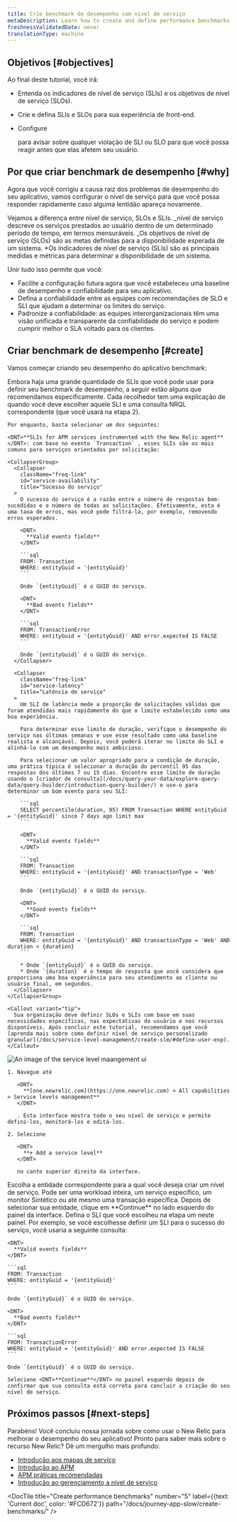 ```yaml
---
title: Crie benchmark de desempenho com nível de serviço
metaDescription: Learn how to create and define performance benchmarks with service levels.
freshnessValidatedDate: never
translationType: machine
---
```


## Objetivos [#objectives]

Ao final deste tutorial, você irá:

* Entenda os indicadores de nível de serviço (SLIs) e os objetivos de nível de serviço (SLOs).

* Crie e defina SLIs e SLOs para sua experiência de front-end.

* Configure

  <InlinePopover type="alerts"/>

  para avisar sobre qualquer violação de SLI ou SLO para que você possa reagir antes que elas afetem seu usuário.

## Por que criar benchmark de desempenho [#why]

Agora que você corrigiu a causa raiz dos problemas de desempenho do seu aplicativo, vamos configurar o nível de serviço para que você possa responder rapidamente caso alguma lentidão apareça novamente.

Vejamos a diferença entre nível de serviço, SLOs e SLIs. \_nível de serviço descreve os serviços prestados ao usuário dentro de um determinado período de tempo, em termos mensuráveis. \_Os objetivos de nível de serviço (SLOs) são as metas definidas para a disponibilidade esperada de um sistema. \*Os indicadores de nível de serviço (SLIs) são as principais medidas e métricas para determinar a disponibilidade de um sistema.

Unir tudo isso permite que você:

* Facilite a configuração futura agora que você estabeleceu uma baseline de desempenho e confiabilidade para seu aplicativo.
* Defina a confiabilidade entre as equipes com recomendações de SLO e SLI que ajudam a determinar os limites do serviço.
* Padronize a confiabilidade: as equipes interorganizacionais têm uma visão unificada e transparente da confiabilidade do serviço e podem cumprir melhor o SLA voltado para os clientes.

## Criar benchmark de desempenho [#create]

Vamos começar criando seu desempenho do aplicativo benchmark:

<Steps>
  <Step>
    Embora haja uma grande quantidade de SLIs que você pode usar para definir seu benchmark de desempenho, a seguir estão alguns que recomendamos especificamente. Cada recolhedor tem uma explicação de quando você deve escolher aquele SLI e uma consulta NRQL correspondente (que você usará na etapa 2).

    Por enquanto, basta selecionar um dos seguintes:

    <DNT>**SLIs for APM services instrumented with the New Relic agent**</DNT>: com base no evento `Transaction` , esses SLIs são os mais comuns para serviços orientados por solicitação:

    <CollapserGroup>
      <Collapser
        className="freq-link"
        id="service-availability"
        title="Sucesso do serviço"
      >
        O sucesso do serviço é a razão entre o número de respostas bem-sucedidas e o número de todas as solicitações. Efetivamente, esta é uma taxa de erros, mas você pode filtrá-la, por exemplo, removendo erros esperados.

        <DNT>
          **Valid events fields**
        </DNT>

        ```sql
        FROM: Transaction
        WHERE: entityGuid = '{entityGuid}'
        ```

        Onde `{entityGuid}` é o GUID do serviço.

        <DNT>
          **Bad events fields**
        </DNT>

        ```sql
        FROM: TransactionError
        WHERE: entityGuid = '{entityGuid}' AND error.expected IS FALSE
        ```

        Onde `{entityGuid}` é o GUID do serviço.
      </Collapser>

      <Collapser
        className="freq-link"
        id="service-latency"
        title="Latência de serviço"
      >
        Um SLI de latência mede a proporção de solicitações válidas que foram atendidas mais rapidamente do que o limite estabelecido como uma boa experiência.

        Para determinar esse limite de duração, verifique o desempenho do serviço nas últimas semanas e use esse resultado como uma baseline realista e alcançável. Depois, você poderá iterar no limite do SLI e alinhá-lo com um desempenho mais ambicioso.

        Para selecionar um valor apropriado para a condição de duração, uma prática típica é selecionar a duração do percentil 95 das respostas dos últimos 7 ou 15 dias. Encontre esse limite de duração usando o [criador de consulta](/docs/query-your-data/explore-query-data/query-builder/introduction-query-builder/) e use-o para determinar um bom evento para seu SLI:

        ```sql
        SELECT percentile(duration, 95) FROM Transaction WHERE entityGuid = '{entityGuid}' since 7 days ago limit max
        ```

        <DNT>
          **Valid events fields**
        </DNT>

        ```sql
        FROM: Transaction
        WHERE: entityGuid = '{entityGuid}' AND transactionType = 'Web'
        ```

        Onde `{entityGuid}` é o GUID do serviço.

        <DNT>
          **Good events fields**
        </DNT>

        ```sql
        FROM: Transaction
        WHERE: entityGuid = '{entityGuid}' AND transactionType = 'Web' AND duration < {duration}
        ```

        * Onde `{entityGuid}` é o GUID do serviço.
        * Onde `{duration}` é o tempo de resposta que você considera que proporciona uma boa experiência para seu atendimento ao cliente ou usuário final, em segundos.
      </Collapser>
    </CollapserGroup>

    <Callout variant="tip">
      Sua organização deve definir SLOs e SLIs com base em suas necessidades específicas, nas expectativas do usuário e nos recursos disponíveis. Após concluir este tutorial, recomendamos que você [aprenda mais sobre como definir nível de serviço personalizado granular](/docs/service-level-management/create-slm/#define-user-exp).
    </Callout>
  </Step>

  <Step>
    <img
      title="SLI ui"
      alt="An image of the service level maangement ui"
      src="/images/sonic_screenshot-full_sli-ui-overview.webp"
    />

    1. Navegue até

       <DNT>
         **[one.newrelic.com](https://one.newrelic.com) > All capabilities > Service levels management**
       </DNT>

       . Esta interface mostra todo o seu nível de serviço e permite defini-los, monitorá-los e editá-los.

    2. Selecione

       <DNT>
         **+ Add a service level**
       </DNT>

       no canto superior direito da interface.
  </Step>

  <Step>
    Escolha a entidade correspondente para a qual você deseja criar um nível de serviço. Pode ser uma workload inteira, um serviço específico, um monitor Sintético ou até mesmo uma transação específica. Depois de selecionar sua entidade, clique em <DNT>**Continue**</DNT> no lado esquerdo do painel da interface.
  </Step>

  <Step>
    Defina o SLI que você escolheu na etapa um neste painel. Por exemplo, se você escolhesse definir um SLI para o sucesso do serviço, você usaria a seguinte consulta:

    <DNT>
      **Valid events fields**
    </DNT>

    ```sql
    FROM: Transaction
    WHERE: entityGuid = '{entityGuid}'
    ```

    Onde `{entityGuid}` é o GUID do serviço.

    <DNT>
      **Bad events fields**
    </DNT>

    ```sql
    FROM: TransactionError
    WHERE: entityGuid = '{entityGuid}' AND error.expected IS FALSE
    ```

    Onde `{entityGuid}` é o GUID do serviço.

    Selecione <DNT>**Continue**</DNT> no painel esquerdo depois de confirmar que sua consulta está correta para concluir a criação do seu nível de serviço.
  </Step>
</Steps>

## Próximos passos [#next-steps]

Parabéns! Você concluiu nossa jornada sobre como usar o New Relic para melhorar o desempenho do seu aplicativo! Pronto para saber mais sobre o recurso New Relic? Dê um mergulho mais profundo:

* [Introdução aos mapas de serviço](/docs/new-relic-solutions/new-relic-one/ui-data/service-maps/introduction-service-maps/)
* [Introdução ao APM](/introduction-apm/)
* [APM práticas recomendadas](/docs/new-relic-solutions/best-practices-guides/full-stack-observability/apm-best-practices-guide/)
* [Introdução ao gerenciamento a nível de serviço](/docs/service-level-management/intro-slm/)

<DocTiles numbered>
  <DocTile
    title="Prepare to triage your application"
    path="/docs/journey-app-slow/root-causes"
  />

  <DocTile
    title="Identify problematic transactions"
    path="/docs/journey-app-slow/problematic-transactions"
  />
</DocTiles>

<DocTiles>
  <DocTile
    title="Identify slow database queries"
    number="3"
    path="/docs/journey-app-slow/slow-database-queries"
  />

  <DocTile
    title="Identify slow external services"
    number="4"
    path="/docs/journey-app-slow/external-services"
  />

  <DocTile
    title="Create performance benchmarks"
    number="5"
    label={{text: 'Current doc', color: '#FCD672'}}
    path="/docs/journey-app-slow/create-benchmarks/"
  />
</DocTiles>
